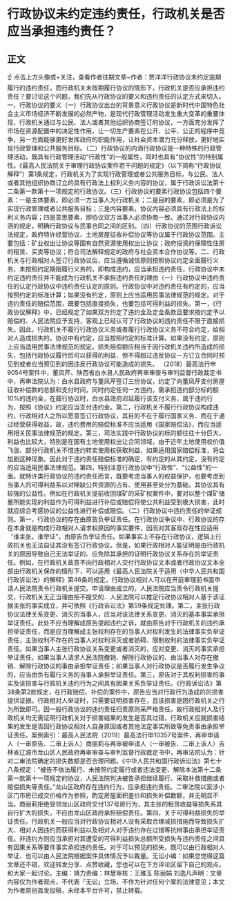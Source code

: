# 行政协议未约定违约责任，行政机关是否应当承担违约责任？
## 正文
☝ 点击上方头像或+关注，查看作者往期文章~作者：贾洋洋行政协议未约定逾期履行的违约责任，而行政机关未按期履行协议的情形下，行政机关是否应承担违约责任？要讨论这个问题，我们先从行政协议的要义和违约责任的认定方式来切入。一、行政协议的要义（一）行政协议出台的背景意义行政协议是新时代中国特色社会主义市场经济不断发展的必然产物，是现代行政管理活动发生重大变革的重要体现，行政机关通过与公民、法人或者其他组织协商签订的协议，一方面充分发挥了市场在资源配置中的决定性作用，让一切生产要素在公开、公平、公正的程序中竞争，另一方面能够更好发挥政府的职能作用，让社会资本潜力充分释放，更好地实现行政管理和公共服务目标。（二）行政协议的内涵行政协议是一种特殊的行政管理活动，既具有行政管理活动“行政性”的一般属性，同时也具有“协议性”的特别属性。《最高人民法院关于审理行政协议案件若干问题的规定》（以下简称“行政协议解释”）第1条规定，行政机关为了实现行政管理或者公共服务目标，与公民、法人或者其他组织协商订立的具有行政法上权利义务内容的协议，属于行政诉讼法第十二条第一款第十一项规定的行政协议。（三）行政协议的要素行政协议包括四个要素：一是主体要素，即必须一方当事人为行政机关；二是目的要素，即必须是为了实现行政管理或者公共服务目标；三是内容要素，协议内容必须具有行政法上的权利义务内容；四是意思要素，即协议双方当事人必须协商一致。通过对行政协议内涵的规定，明确行政协议与民事合同之间的区别。（四）行政协议的范围行政诉讼法规定，政府特许经营协议、土地房屋征收补偿协议等协议属于行政协议范围。主要包括：矿业权出让协议等国有自然资源使用权出让协议；政府投资的保障性住房的租赁、买卖等协议；符合司法解释规定的政府与社会资本合作协议等。二、行政机关与行政相对人签订行政协议后，应当遵循诚信原则按照协议约定全面履行义务，未按照约定期限履行义务的，即构成违约，应当承担违约责任，行政协议中未约定违约责任并不能成为行政机关不承担违约责任的理由（一）行政协议中违约责任的认定行政协议中违约责任认定的原则。行政协议中对违约责任有约定的，应当按照约定的标准计算；如果没有约定，原则上应当适用民事法律规范的规定。对于违约责任的赔偿范围，既要包括直接损失，也要包括可得利益的损失。第一，《行政协议解释》中，已经规定了如果双方约定了违约金及定金条款且要求按约定予以赔偿的、人民法院应予支持，客观上已经认可了行政协议的违约责任不限于直接损失。因此，行政机关不履行行政协议义务或者履行行政协议义务不符合约定，给相对人造成损失的。协议中有约定，应当按照约定的标准计算。如果没有约定，原则上应当适用民事法律规范的规定。损失赔偿额应相当于因行政机关违约所造成的损失，包括行政协议履行后可以获得的利益．但不得超过违反协议一方订立合同时预见到或者应当预见到的因违反行政协议可能造成的损失。  （2018）最高法行申9054号案件中，董凤芹、陕西省白水县人民政府再审审查与审判监督行政裁定书中，再审法院认为：白水县政府与董凤芹签订三份协议，约定了向董凤芹支付房屋征收补偿款的总额和支付时间，同时约定任何一方违约，需承担违约部分标的额10%的违约金，在履行协议时，白水县政府迟延履行该支付义务，属于违约行为，按照《协议》约定应当支付违约金。第二，行政机关不履行行政协议构成违约，行政相对人之所以愿意签订行政协议，其目的不在于履行国家义务．而在于通过经营获得收益，故，违约费用的赔偿标准不应当适用《国家赔偿法》，而应当适用相关民事法律规范的规定。第三，司法实践中行政协议的标的额往往十分巨大，利益也比较大，特别是在国有土地使用权出让合同领域，由于近年土地使用权价值飞涨、部分行政机关不惜违约转卖使用权获取利益，如果适用国家赔偿标准，将会加剧这种现象。因此对于违约责任赔偿标准的确定，有约定的从其约定，没有约定的应当适用民事法律规范。第四，特别注意行政协议中“行政性”、“公益性”的一面。就特许类行政协议的违约责任而言，既要考虑当事人的权益保护，也要考虑到当事人的可得利益系以对稀缺公共资源的占有、使用甚至处分为基础，其协议具有较强的公益性。例如在行政机关提前收回煤矿的采矿权案件中，要对以整个煤矿储量所能实现的利益作为可得利益进行补偿或赔偿将使公共利益受到极大损害，此时就应综合考感协议的公益性进行补偿或赔偿。（二）行政协议中违约责任的举证规则。第一，行政协议的存在由原告负举证责任。在行政协议争议中、行政协议的存在本身就是构成行政相对人请求权原因的事实要件，因而对其客观存在性应适用 〝谁主张，谁举证”。由原告负举证责任。如果事实上不存在行政协议，逻辑上行政机关也无法自证其没有签订行政协议。但是，如果行政相对人能证明是由行政机关的原因导致自己无法举证的、应免除其承担的证明行政协议关系存在的举证责任。例如，在行政机关故意不向行政相对人交付行政协议文本或者行政协议文本全部由行政机关保存的情形下，可以适用《最高人民法院关于适用〈中华人民共和国行政诉讼法〉的解释》第46条的规定，行政协议相对人可以在开庭审理前书面申请人民法院责令行政机关提交。申请理由成立的，人民法院应当责令行政机关提交，行政机关无正当理由拒不提交的．人民法院可以推定行政协议相对人基于该证据主张的事实成立，并可依照《行政诉讼法》第59条规定处理。第二，主张行政协议法律关系变更、消灭的当事人，应当对该法律关系变更、消灭的基本事实承担举证责任。此处不应当理解成原告提起违约之诉，就由原告对于行政机关的违约承担举证责任，而是应当理解成主张权利存在的当事人对权利发生的法律事实负举证责任，主张权利不存在的当事人对权利消灭或者妨碍、限制权利的法律事实负举证责任。如果当事人主张行政协议关系变更或者消灭的，应对变更、消灭的事实承担举证责任，如果当事人请求人民法院撤销、解除行政协议的、由当事人对存在撤销、解除行政协议的事由承担举证责任；如果当事人对行政协议是否履行发生争议的，应当由负有履行义务的当事人承担举证责任。第三，原告对于其权利损害的事实及该损害与行政机关违约行为之间具有因果关系负举证责任。《行政诉讼法》第38条第2款规定，在行政赔偿、补偿的案件中，原告应当对行政行为造成的的损害提供证据。行政相对人举证时，只需要证明损害存在，且该损害是因行政机关之行为所致即可。因一般行政协议的违约责任归责原则采严格责任，故行政相对人及行政机关均无需证明行政机关对于损害结果的发生是否具过错，行政机关应就损害结果的发生是否因行政协议相对人自身原因或者其他法定事实所致等免责事由承担举证责任。案例索引：最高人民法院（2019）最高法行申10357号案件，再审申请人（一审原告、二审上诉人）商丽莉与再审被申请人（一审被告、二审上诉人）吉林省辽源市龙山区人民政府再审审查与审判监督行政裁定书中，再审法院认为：针对二审法院确定的损失数额是否合理问题。《中华人民共和国行政诉讼法》第七十八条规定：“被告不依法履行、未按照约定履行或者违法变更、解除本法第十二条第一款第十一项规定的协议，人民法院判决被告承担继续履行、采取补救措施或者赔偿损失等责任。”龙山区政府存在违约行为，应承担违约责任。二审法院以案涉小区门市房已成交价格作为参照，酌定房屋面积差价和损失补偿数额，并无明显不当。商丽莉拒绝受领龙山区政府交付137号房行为，其主张的租赁收益等损失系其自行扩大的损失，不应由龙山区政府承担赔偿责任。第四，关于可得利益损失的举证责任。行政机关一般应当对行政协议相对人没有采取合理减损措施而导致损失扩大、相对人因违约而获得利益以及相对人对于违约存在过错等抗辩事由承担举证责任。非违约方则应当承担对其遭受的可得利益损失总额所受损失与违约责任之间具有因果关系等要件事实承担违约责任。对于可以预见的损失，既可以由行政相对人举证、也可以由人民法院根据案件具体情况予以裁量。无讼小编：如果您觉得这篇文章还不错，欢迎转发分享、点赞收藏，您也可以在下方评论区留下自己的观点，和大家一起讨论。主编：靖力责编：林慧审核：王雅玉 陈丽娟 刘逸凡声明：文章内容仅为作者观点，不代表「无讼」立场，不作为针对任何个案的法律意见；本文为作者原创首发投稿，未经本平台许可，禁止转载。